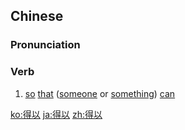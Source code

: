 ==Chinese==
{{zh-forms}}

===Pronunciation===
{{zh-pron
|m=déyǐ
|c=dak1 ji5
|cat=v
}}

===Verb===
{{zh-verb}}

# [[so]] [[that]] ([[someone]] or [[something]]) [[can]]

{{zh-cat|Advanced}}

[[ko:得以]]
[[ja:得以]]
[[zh:得以]]